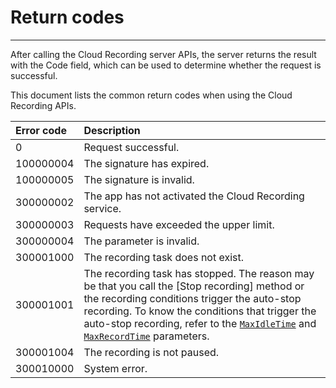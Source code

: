 # Return codes
---

After calling the Cloud Recording server APIs, the server returns the result with the Code field, which can be used to determine whether the request is successful.

This document lists the common return codes when using the Cloud Recording APIs. 


|Error code|Description|
|:----|:----|
|0|Request successful.|
|100000004| The signature has expired. |
|100000005| The signature is invalid.  |
|300000002| The app has not activated the Cloud Recording service. |
|300000003|Requests have exceeded the upper limit.|
|300000004|The parameter is invalid. |
|300001000|The recording task does not exist. |
|300001001|The recording task has stopped. The reason may be that you call the [Stop recording] method or the recording conditions trigger the auto-stop recording. To know the conditions that trigger the auto-stop recording, refer to the [`MaxIdleTime`](7427#MaxIdleTime) and [`MaxRecordTime`](7427#MaxRecordTime) parameters. |
|300001004| The recording is not paused. |
|300010000|System error. |
